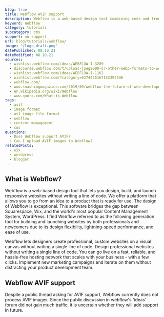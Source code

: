 ```yaml
---
blog: true
title: Webflow AVIF support
description: Webflow is a web-based design tool combining code and frontend editing. Learn how to use AVIF images within Webflow.
keyword: Webflow
category: tutorials
subcategory: cms
support: no support
url: blog/tutorials/webflow/
image: "/logo_draft.png"
datePublished: 08.10.21
dateModified: 08.10.21
sources:
  - wishlist.webflow.com/ideas/WEBFLOW-I-3289
  - discourse.webflow.com/t/upload-jpeg2000-or-other-webp-formats-to-webflow/95669
  - wishlist.webflow.com/ideas/WEBFLOW-I-1102
  - wishlist.webflow.com/?category=6374425167182394346
  - webflow.com/
  - www.smashingmagazine.com/2019/09/webflow-the-future-of-web-development/
  - en.wikipedia.org/wiki/Webflow
  - www.quora.com/What-is-Webflow
tags:
  - avif
  - image format
  - av1 image file format
  - webflow
  - content management
  - cms
questions:
  - Does Webflow support AVIF?
  - Can I upload AVIF images to Webflow?
relatedPosts:
  - wix
  - wordpress
  - blogger
---
```


## What is Webflow?

Webflow is a web-based design tool that lets you design, build, and launch responsive websites without writing a line of code. We offer a platform that allows you to go from an idea to a product that is ready for use. The design of Webflow is exceptional. This software bridges the gap between Squarespace, Wix, and the world's most popular Content Management System, WordPress. I find Webflow referred to as the following generation tool for building and launching websites by both professionals and newcomers due to its design flexibility, lightning-speed performance, and ease of use.

Webflow lets designers create professional, custom websites on a visual canvas without writing a single line of code. Design professional websites without writing a single line of code. You can go live on a fast, reliable, and hassle-free hosting network that scales with your business - with a few clicks. Implement new marketing campaigns and iterate on them without distracting your product development team.

## Webflow AVIF support

Despite a public thread asking for AVIF support, Webflow currently does not process AVIF images. Since the public discussion in webflow's 'ideas' forum did not gain much traffic, it is uncertain whether they will add support in future.
